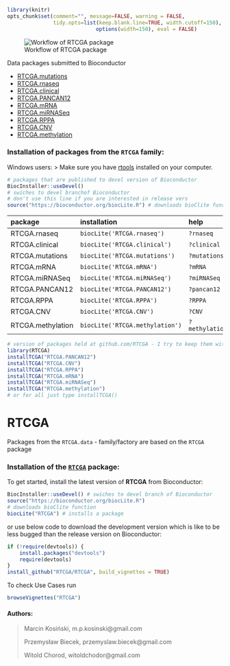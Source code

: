```r
library(knitr)
opts_chunk$set(comment="", message=FALSE, warning = FALSE, 
               tidy.opts=list(keep.blank.line=TRUE, width.cutoff=150),
							 options(width=150), eval = FALSE)
```

![Workflow of RTCGA package](https://raw.githubusercontent.com/RTCGA/RTCGA/master/RTCGA_workflow_ver3.png)


Data packages submitted to Bioconductor

- [RTCGA.mutations](http://bioconductor.org/packages/3.2/data/experiment/html/RTCGA.mutations.html)
- [RTCGA.rnaseq](http://bioconductor.org/packages/3.2/data/experiment/html/RTCGA.rnaseq.html)
- [RTCGA.clinical](http://bioconductor.org/packages/3.2/data/experiment/html/RTCGA.clinical.html)
- [RTCGA.PANCAN12](http://bioconductor.org/packages/RTCGA.PANCAN12/)
- [RTCGA.mRNA](http://bioconductor.org/packages/RTCGA.mRNA/)
- [RTCGA.miRNASeq](http://bioconductor.org/packages/RTCGA.miRNASeq/)
- [RTCGA.RPPA](http://bioconductor.org/packages/RTCGA.RPPA/)
- [RTCGA.CNV](http://bioconductor.org/packages/RTCGA.CNV/)
- [RTCGA.methylation](http://bioconductor.org/packages/RTCGA.methylation/)


### Installation of packages from the `RTCGA` family: 

Windows users:
> Make sure you have [rtools](http://cran.r-project.org/bin/windows/Rtools/) installed on your computer.

```R
# packages that are published to devel version of Bioconductor
BiocInstaller::useDevel() 
# swiches to devel branchof Bioconductor 
# don't use this line if you are interested in release vers
source("https://bioconductor.org/biocLite.R") # downloads bioClite function
```

|package           |installation                    |help           |vignettes                              |
|:-----------------|:-------------------------------|:--------------|:--------------------------------------|
|RTCGA.rnaseq      |`biocLite('RTCGA.rnaseq')`      |`?rnaseq`      |`browseVignettes('RTCGA.rnaseq')`      |
|RTCGA.clinical    |`biocLite('RTCGA.clinical')`    |`?clinical`    |`browseVignettes('RTCGA.clinical')`    |
|RTCGA.mutations   |`biocLite('RTCGA.mutations')`   |`?mutations`   |`browseVignettes('RTCGA.mutations')`   |
|RTCGA.mRNA        |`biocLite('RTCGA.mRNA')`        |`?mRNA`        |`browseVignettes('RTCGA.mRNA')`        |
|RTCGA.miRNASeq    |`biocLite('RTCGA.miRNASeq')`    |`?miRNASeq`    |`browseVignettes('RTCGA.miRNASeq')`    |
|RTCGA.PANCAN12    |`biocLite('RTCGA.PANCAN12')`    |`?pancan12`    |`browseVignettes('RTCGA.PANCAN12')`    |
|RTCGA.RPPA        |`biocLite('RTCGA.RPPA')`        |`?RPPA`        |`browseVignettes('RTCGA.RPPA')`        |
|RTCGA.CNV         |`biocLite('RTCGA.CNV')`         |`?CNV`         |`browseVignettes('RTCGA.CNV')`         |
|RTCGA.methylation |`biocLite('RTCGA.methylation')` |`?methylation` |`browseVignettes('RTCGA.methylation')` |

```r
# version of packages held at github.com/RTCGA - I try to keep them with the same state as devel versions of Bioconductor
library(RTCGA)
installTCGA("RTCGA.PANCAN12")
installTCGA("RTCGA.CNV")
installTCGA("RTCGA.RPPA")
installTCGA("RTCGA.mRNA")
installTCGA("RTCGA.miRNASeq")
installTCGA("RTCGA.methylation")
# or for all just type installTCGA()
```

# RTCGA

Packages from the `RTCGA.data` - family/factory are based on the `RTCGA` package


### Installation of the [`RTCGA`](https://github.com/RTCGA/RTCGA) package: 
To get started, install the latest version of **RTCGA** from Bioconductor:

```R
BiocInstaller::useDevel() # swiches to devel branch of Bioconductor
source("https://bioconductor.org/biocLite.R") 
# downloads bioClite function
biocLite("RTCGA") # installs a package
```
or use below code to download the development version which is like to be less bugged than the release version on Bioconductor:
```R
if (!require(devtools)) {
    install.packages("devtools")
    require(devtools)
}
install_github("RTCGA/RTCGA", build_vignettes = TRUE)
```
To check Use Cases run
```R
browseVignettes("RTCGA")
```


<h4> Authors: </h4>

>
> Marcin Kosiński, m.p.kosinski@gmail.com
>
> Przemysław Biecek, przemyslaw.biecek@gmail.com
>
> Witold Chorod, witoldchodor@gmail.com
>